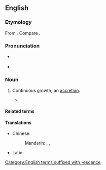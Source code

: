 ==English==

===Etymology===
From {{der|en|LL.|accrescentia}}. Compare {{cog|it|en|accrescente}}.

===Pronunciation===
* {{a|RP}} {{IPA|en|/əˈkɹɛsəns/}}
* {{audio|en|en-us-accrescence.ogg|Audio (US)}}

===Noun===
{{en-noun|~}}

# {{lb|en|rare}} Continuous growth; an [[accretion]].
#* {{quote-book|en|1816|{{w|Samuel Taylor Coleridge}}|The Statesman's Manual|https://archive.org/details/statesmansmanual00coleuoft/page/n111 |xli|the silent '''accrescence''' of belief from the unwatched depositions of a general, never-contradicted hearsay!}}

====Related terms====
{{col3|en|
|accrescent
|accretion
|accrete
}}

====Translations====
{{trans-top|continuous growth}}
* Chinese:
*: Mandarin: {{t+|cmn|添加|tr=tiānjiā}}, {{t+|cmn|增長}}, {{t+|cmn|增长|tr=zēngzhǎng}}
* Latin: {{t|la|accrescentia|f}} {{qualifier|Late Latin}}
{{trans-mid}}
{{trans-bottom}}

[[Category:English terms suffixed with -escence]]